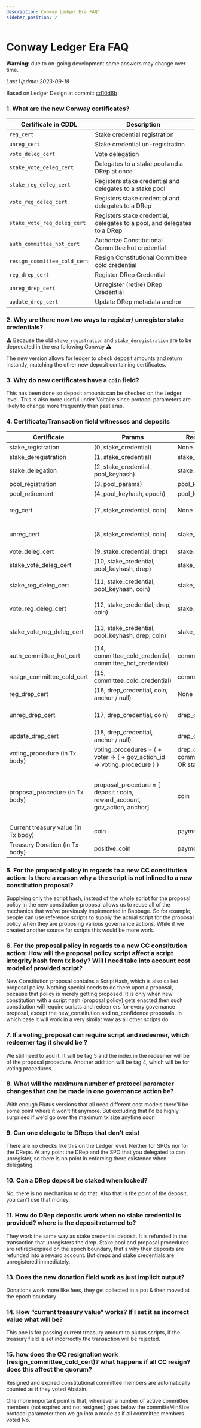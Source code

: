 ```yaml
---
description: Conway Ledger Era FAQ"
sidebar_position: 2
---
```


# Conway Ledger Era FAQ

**Warning:** due to on-going development some answers may change over time.

*Last Update: 2023-09-18*

Based on Ledger Design at commit: [cd10d6b](https://github.com/input-output-hk/cardano-ledger/blob/cd10d6b968bda704fb1ddc1226388fe221789155/eras/conway/test-suite/cddl-files/conway.cddl
)

### 1. What are the new Conway certificates?

| Certificate in CDDL            | Description                                                              |
|------------------------------- |------------------------------------------------------------------------- |
| `reg_cert`                     | Stake credential registration                                            |
| `unreg_cert`                   | Stake credential un-registration                                         |
| `vote_deleg_cert`              | Vote delegation                                                          |
| `stake_vote_deleg_cert`        | Delegates to a stake pool and a DRep at once                             |
| `stake_reg_deleg_cert`         | Registers stake credential and delegates to a stake pool                 |
| `vote_reg_deleg_cert`          | Registers stake credential and delegates to a DRep                       |
| `stake_vote_reg_deleg_cert`    | Registers stake credential, delegates to a pool, and delegates to a DRep |
| `auth_committee_hot_cert`      | Authorize Constitutional Committee hot credential                        |
| `resign_committee_cold_cert`   | Resign Constitutional Committee cold credential                          |
| `reg_drep_cert`                | Register DRep Credential                                                 |
| `unreg_drep_cert`              | Unregister (retire) DRep Credential                                      |
| `update_drep_cert`             | Update DRep metadata anchor                                              |

### 2. Why are there now two ways to register/ unregister stake credentials?

⚠ Because the old `stake_registration` and `stake_deregistration` are to be deprecated in the era following Conway ⚠ 

The new version allows for ledger to check deposit amounts and return instantly, matching the other new deposit containing certificates.

### 3. Why do new certificates have a `coin` field?

This has been done so deposit amounts can be checked on the Ledger level. This is also more useful under Voltaire since protocol parameters are likely to change more frequently than past eras.

### 4. Certificate/Transaction field witnesses and deposits

| Certificate                            | Params                                                    | Required Witnesses                                                | Deposit/Refund                        |
| -------------------------------------- | --------------------------------------------------------- | ----------------------------------------------------------------- |-------------------------------------- |
| stake_registration                     | (0, stake_credential)                                     | None                                                              | None                                  |
| stake_deregistration                   | (1, stake_credential)                                     | stake_credential                                                  | None                                  |
| stake_delegation                       | (2, stake_credential, pool_keyhash)                       | stake_credential                                                  | None                                  |
| pool_registration                      | (3, pool_params)                                          | pool_key                                                          | None                                  |
| pool_retirement                        | (4, pool_keyhash, epoch)                                  | pool_key                                                          | None                                  |
| reg_cert                               | (7, stake_credential, coin)                               | None                                                              | Deposit `coin` of amount `keyDeposit` |
| unreg_cert                             | (8, stake_credential, coin)                               | stake_credential                                                  | Refund `keyDeposit` of amount `coin`  |
| vote_deleg_cert                        | (9, stake_credential, drep)                               | stake_credential                                                  | None                                  |
| stake_vote_deleg_cert                  | (10, stake_credential, pool_keyhash, drep)                | stake_credential                                                  | None                                  |
| stake_reg_deleg_cert                   | (11, stake_credential, pool_keyhash, coin)                | stake_credential                                                  | Deposit `coin` of amount `keyDeposit` |
| vote_reg_deleg_cert                    | (12, stake_credential, drep, coin)                        | stake_credential                                                  | Deposit `coin` of amount `keyDeposit` |
| stake_vote_reg_deleg_cert              | (13, stake_credential, pool_keyhash, drep, coin)          | stake_credential                                                  | Deposit `coin` of amount `keyDeposit` |
| auth_committee_hot_cert                | (14, committee_cold_credential, committee_hot_credential) | committee_cold_credential                                         | None                                  |
| resign_committee_cold_cert             | (15, committee_cold_credential)                           | committee_cold_credential                                         | None                                  |
| reg_drep_cert                          | (16, drep_credential, coin, anchor / null)                | None                                                              | drepDeposit                           |
| unreg_drep_cert                        | (17, drep_credential, coin)                               | drep_credential                                                   | Refund drepDeposit of amount coin     |
| update_drep_cert                       | (18, drep_credential, anchor / null)                      | drep_credential                                                   | None                                  |
| voting_procedure (in Tx body)          | voting_procedures = { + voter => { + gov_action_id => voting_procedure } } | drep_credential OR committee_hot_credential OR stake_pool_keyHash | None                                  |
| proposal_procedure (in Tx body)        | proposal_procedure = [ deposit : coin, reward_account, gov_action, anchor] | coin                                                              | Deposit is returned at the epoch boundary to the `reward_account` that is specified in the proposal. |
| Current treasury value (in Tx body)    | coin                                                      | payment_credential                                                | None                                  |
| Treasury Donation (in Tx body)         | positive_coin                                             | payment_credential                                                | None                                  |


### 5. For the proposal policy in regards to a new CC constitution action: Is there a reason why a the script is not inlined to a new constitution proposal?

Supplying only the script hash, instead of the whole script for the proposal policy in the new constitution proposal allows us to reuse all of the mechanics that we've previously implemented in Babbage. So for example, people can use reference scripts to supply the actual script for the proposal policy when they are proposing various governance actions.
While if we created another source for scripts this would be more work.

### 6. For the proposal policy in regards to a new CC constitution action: How will the proposal policy  script affect a script integrity hash from tx body? Will I need take into account cost model of provided script?

New Constitution proposal contains a ScriptHash, which is also called proposal policy. Nothing special needs to do there upon a proposal, because that policy is merely getting proposed. It is only when new constitution with a script hash (proposal policy) gets enacted then such constitution will require scripts and redeemers for every governance proposal, except the new_constitution and no_confidence proposals. In which case it will work in a very similar way as all other scripts do.

### 7. If a voting_proposal can require script and redeemer, which redeemer tag it should be ?

We still need to add it.
It will be tag 5 and the index in the redeemer will be of the proposal procedure.
Another addition will be tag 4, which will be for voting procedures.

### 8. What will the maximum number of protocol parameter changes that can be made in one governance action be?

With enough Plutus versions that all need different cost models there'll be some point where it won't fit anymore. But excluding that I'd be highly surprised if we'd go over the maximum tx size anytime soon

### 9. Can one delegate to DReps that don’t exist

There are no checks like this on the Ledger level. Neither for SPOs nor for the DReps. At any point the DRep and the SPO that you delegated to can unregister, so there is no point in enforcing there existence when delegating.

### 10. Can a DRep deposit be staked when locked?

No, there is no mechanism to do that. Also that is the point of the deposit, you can't use that money.

### 11. How do DRep deposits work when no stake credential is provided? where is the deposit returned to?

They work the same way as stake credential deposit. It is refunded in the transaction that unregisters the drep. Stake pool and proposal procedures are retired/expired on the epoch boundary, that's why their deposits are refunded into a reward account. But dreps and stake credentials are unregistered immediately.

### 13. Does the new donation field work as just implicit output?

Donations work more like fees, they get collected in a pot & then moved at the epoch boundary

### 14. How “current treasury value” works? If I set it as incorrect value what will be?

This one is for passing current treasury amount to plutus scripts, if the treasury field is set incorrectly the transaction will be rejected.

### 15. how does the CC resignation work (resign_committee_cold_cert)? what happens if all CC resign? does this affect the quorum?

Resigned and expired constitutional committee members are automatically counted as if they voted Abstain.

One more important point is that, whenever a number of active committee members (not expired and not resigned) goes below the committeMinSize protocol parameter then we go into a mode as if all committee members voted No.